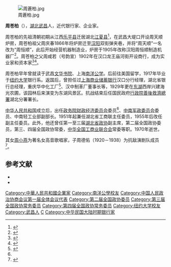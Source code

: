 [[File:周蒼柏.jpg|thumb]]

'''周苍柏'''（{{bd|1888年||1970年|2月28日|catIdx=Zhou周}}），[[湖北|湖北]][[武昌|武昌]]人，近代银行家、企业家。

周苍柏的先祖清朝初期从江西[[乐平县|乐平县]]迁居湖北[[江夏县|江夏县]]<ref>{{cite web|url=http://news.ifeng.com/gundong/detail_2012_04/20/14017606_0.shtml|title=“金粉世家” 暗香浮动|publisher=[[武汉晨报|武汉晨报]]|date=2012-04-20|accessdate=2019-06-25|archive-date=2020-04-30|archive-url=https://web.archive.org/web/20200430142502/http://news.ifeng.com/gundong/detail_2012_04/20/14017606_0.shtml|dead-url=no}}</ref>，在武昌大堤口开设周天顺炉房，周苍柏祖父周庆春1866年将炉房迁至[[汉阳_(武汉三镇)|汉阳]]双街弹夹巷，并将“周天顺”一名改为“周恒顺”，此后开始经营机器制造业，炉房于1905年改称汉阳周恒顺制造机器厂<ref>{{cite journal|author=范宇豪|title=工商界著名爱国人士周苍柏|journal=中国工商|year=1990|issue=01|issn=1002-9699|publisher=[[中华全国工商业联合会|中华全国工商业联合会]]|pages=14}}</ref>。周苍柏之父周咸若（号韵宣）1902年在汉口龙王庙河街开设商行，成为实业家和资本家<ref>{{cite web|url=http://www.changjiangtimes.com/2011/06/338292.html|title=周恒顺家族开启 湖北机器大时代|publisher=[[长江商报|长江商报]]|date=2011-06-27|accessdate=2019-06-25|archive-date=2020-04-30|archive-url=https://web.archive.org/web/20200430142552/http://www.changjiangtimes.com/2011/06/338292.html|dead-url=no}}</ref><ref>{{cite web|url=http://www.people.com.cn/24hour/n/2013/0804/c25408-22434540.html|title=两代人的家国情怀|publisher=[[湖北日报|湖北日报]]|date=2013-08-04|accessdate=2019-06-25|archive-date=2020-04-30|archive-url=https://web.archive.org/web/20200430142547/http://www.people.com.cn/24hour/n/2013/0804/c25408-22434540.html|dead-url=no}}</ref>。

周苍柏早年曾就读于武昌[[文华书院|文华书院]]、上海[[南洋公学|南洋公学]]。后前往美国留学，1917年毕业于[[纽约大学|纽约大学]]银行系。返国后，曾担任过[[上海商业储蓄银行|上海商业储蓄银行]]汉口分行经理，湖北省银行总经理，重庆华中化工厂<ref name="cia50322">{{cite web|url=https://www.cia.gov/library/readingroom/docs/CIA-RDP80-00926A002100050008-7.pdf|title=Directory of CCP Government Personnel|publisher=[[中央情报局|中央情报局]]|date=1950-03-22|accessdate=2019-06-25|pages=18|quote=Chou Tsang-po (director general of the Central China Chemical Factory)|archive-date=2019-08-11|archive-url=https://web.archive.org/web/20190811003235/https://www.cia.gov/library/readingroom/docs/CIA-RDP80-00926A002100050008-7.pdf|dead-url=no}}</ref>、汉中制革厂董事长等，1929年更在[[东湖_(武汉)|东湖]]西岸兴建海光农圃，该园林后来演变为东湖风景区。抗战结束后任国民政府[[行政院善後救濟總署|行政院善後救濟總署]]湖北分署署长。

[[中华人民共和国|中华人民共和国]]成立后，出任[[政务院财政经济委员会|政务院财政经济委员会]]委员<ref name="cia50322"/>、[[中南军政委员会|中南军政委员会]]委员、中南轻工业部副部长。1951年起兼任湖北省工商联主任委员，1955年后改任副主任委员。此外，他还曾任第一至三届[[中国人民政治协商会议湖北省委员会|湖北省政协]]副主席，第二届全国政协委员，第三、四届全国政协常委，[[中华全国工商业联合会|中华全国工商业联合会]]常委等职。1970年逝世。

其女[[周小燕|周小燕]]为著名女高音歌唱家，子周德佑（1920－1938）为抗敌演剧队成员<ref>{{cite web|url=http://wh.cnhubei.com/gygs/201405/t2941960.shtml|title=周德佑：少年才俊魂归东湖|publisher=荆楚网|date=2014-05-30|accessdate=2019-06-25|archive-date=2020-04-30|archive-url=https://web.archive.org/web/20200430142602/http://wh.cnhubei.com/gygs/201405/t2941960.shtml|dead-url=no}}</ref>。

== 参考文献 ==
{{reflist}}
{{ReflistH}}
* {{cite web|url=http://www.hbzx.gov.cn/newsdetail.jsp?id=201101111519470220|title=湖北省工商业联合会主委（会长、主席）简介|work=中国人民政治协商会议湖北省委员会|accessdate=2012-01-11|archive-date=2016-03-06|archive-url=https://web.archive.org/web/20160306054255/http://www.hbzx.gov.cn/newsdetail.jsp?id=201101111519470220|dead-url=no}}
* {{cite web|url=http://ctdsb.cnhubei.com/html/hbrb/20101031/hbrb1213049.html|title=留取丹心照汗青|work=湖北日报}}{{dead link|date=2018年5月 |bot=InternetArchiveBot |fix-attempted=yes }}
{{ReflistF}}

{{DEFAULTSORT:Zhou周}}
[[Category:中華人民共和國企業家|Category:中華人民共和國企業家]]
[[Category:南洋公學校友|Category:南洋公學校友]]
[[Category:中国人民政治协商会议第一届全体会议代表|Category:中国人民政治协商会议第一届全体会议代表]]
[[Category:第二届全国政协委员|Category:第二届全国政协委员]]
[[Category:第三届全国政协常务委员|Category:第三届全国政协常务委员]]
[[Category:第四届全国政协常务委员|Category:第四届全国政协常务委员]]
[[Category:纽约大学校友|Category:纽约大学校友]]
[[Category:武昌人|Category:武昌人]]
[[Category:周姓|C]]
[[Category:中华民国大陆时期银行家|Category:中华民国大陆时期银行家]]